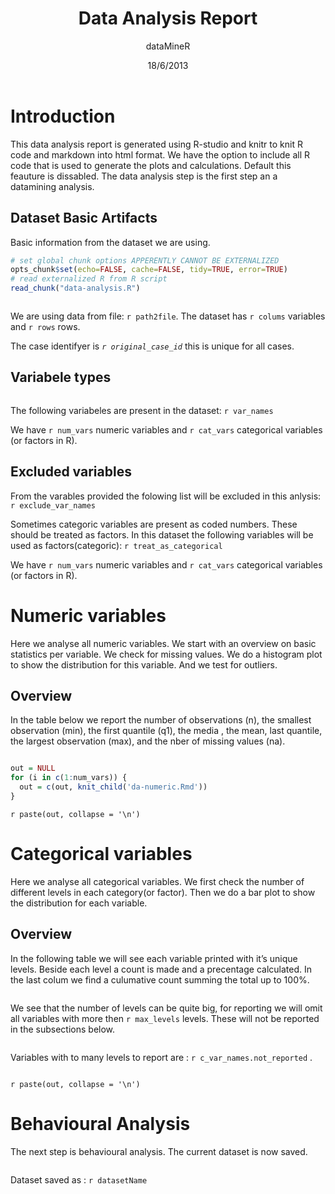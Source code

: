 % Data Analysis Report
% dataMineR
% 18/6/2013


Introduction
============

This data analysis report is generated using R-studio and knitr to knit R code and markdown into html format. We have the option to include all R code that is used to generate the plots and calculations. Default this feauture is dissabled.
The data analysis step is the first step an a datamining analysis.

Dataset Basic Artifacts 
-----------------------

Basic information from the dataset we are using.

```r
# set global chunk options APPERENTLY CANNOT BE EXTERNALIZED
opts_chunk$set(echo=FALSE, cache=FALSE, tidy=TRUE, error=TRUE)
# read externalized R from R script
read_chunk("data-analysis.R")
```

```r

```
We are using data from file: `r path2file`. The dataset has `r colums` variables and `r rows` rows. 

The case identifyer is *`r original_case_id`* this is unique for all cases.


Variabele types
---------------

```r

```

The following variabeles are present in the dataset: `r var_names` 

We have `r num_vars` numeric variables and `r cat_vars` categorical variables (or factors in R).


Excluded variables
------------------

From the varables provided the folowing list will be excluded in this anlysis: `r exclude_var_names`

Sometimes categoric variables are present as coded numbers. These should be treated as factors.
In this dataset the following variables will be used as factors(categoric): `r treat_as_categorical`

We have `r num_vars` numeric variables and `r cat_vars` categorical variables (or factors in R).


Numeric variables
=================

Here we analyse all numeric variables. We start with an overview on basic statistics per variable. We check for missing values. We do a histogram plot to show the distribution for this variable. And we test for outliers.


Overview
--------

In the table below we report the number of observations (n), the smallest observation (min),  the first quantile (q1), the media ,  the mean, last quantile, the largest observation (max), and the nber of missing values (na).

```r

```

```r
out = NULL
for (i in c(1:num_vars)) {
  out = c(out, knit_child('da-numeric.Rmd'))
}
```
`r paste(out, collapse = '\n')`


Categorical variables
======================================
Here we analyse all categorical variables. We first check the number of different levels in each category(or factor). Then we do a bar plot to show the distribution for each variable.  

Overview
--------------------------------------
In the following table we will see each variable printed with it's unique levels. Beside each level a count is made and a precentage calculated. In the last colum we find a culumative count summing the total up to 100\%. 

```r

```

We see that the number of levels can be quite big, for reporting we will omit all variables with more then  `r max_levels` levels. These will not be reported in the subsections below.
```r

```

Variables with to many levels to report are : `r c_var_names.not_reported` .  

```r

```

`r paste(out, collapse = '\n')`

Behavioural Analysis
==================================
The next step is behavioural analysis.
The current dataset is now saved.
```r

```

Dataset saved as : `r datasetName`

